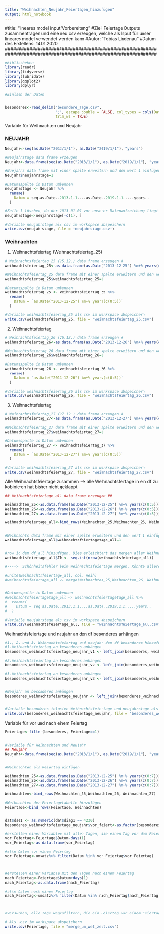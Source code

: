 ```yaml
---
title: "Weihnachten_Neujahr_Feiertagen_hinzufügen"
output: html_notebook
---
```


##############################################################################################################
#title: "lineares model input "Vorbereitung"
#Ziel: Feiertage Outputs zusammentragen und eine neu csv erzeugen, welche als Input für unser lineares model verwendet werden kann
#Autor: "Tobias Lindenau"
#Datum des Erstellens: 14.01.2020
################################################################################################################

```r
#Bibliotheken
library(readr)
library(tidyverse)
library(lubridate)
library(ggplot2)
library(dplyr)

#Einlsen der Daten


besonderes<-read_delim("besondere_Tage.csv", 
                       ";", escape_double = FALSE, col_types = cols(Datum = col_date(format = "%d.%m.%Y")), 
                       trim_ws = TRUE)


```


############## Variable für Weihnachten und Neujahr #########################

### NEUJAHR ###
```r

Neujahr<-seq(as.Date("2013/1/1"), as.Date("2019/1/1"), "years")

#Neujahrstage data frame erzeugen
Neujahr<-data.frame(seq(as.Date("2013/1/1"), as.Date("2019/1/1"), "years"))

#Nuejahrs data frame mit einer spalte erweitern und den wert 1 einfügen
Neujahr$neujahrstage=1

#Datumsspalte in Datum umbennen
neujahrstage <- Neujahr %>% 
  rename(
    Datum = seq.as.Date..2013.1.1....as.Date..2019.1.1.....years..
  )

#Zeile 1 löschen, da der 2013-01-01 vor unserer Datenaufzeichung liegt
neujahrstage<-neujahrstage[-c(1), ]

#Variable neujahrstage als csv im workspace abspeichern
write.csv(neujahrstage, file = "neujahrstage.csv")


```


### Weihnachten ###

1. Weihnachtsfeiertag (Weihnachtsfeiertag_25)
```r
# Weihnachtsfeiertag_25 (25.12.) data frame erzeugen #
weihnachtsfeiertag_25<-as.data.frame(as.Date("2013-12-25") %m+% years(c(0:5))) # geändert da 2019-12-25 nicht mehr auf unsere Daten zutrifft

#Weihnachtsfeiertag_25 data frame mit einer spalte erweitern und den wert 1 einfügen
weihnachtsfeiertag_25$weihnachtsfeiertag_25=1

#Datumsspalte in Datum umbennen
weihnachtsfeiertag_25 <- weihnachtsfeiertag_25 %>% 
  rename(
    Datum = `as.Date("2013-12-25") %m+% years(c(0:5))`
  )

#Variable weihnachtsfeiertag_25 als csv im workspace abspeichern
write.csv(weihnachtsfeiertag_25, file = "weihnachtsfeiertag_25.csv")
```

2. Weihnachtsfeiertag
```r
# Weihnachtsfeiertag_26 (26.12.) data frame erzeugen #
weihnachtsfeiertag_26<-as.data.frame(as.Date("2013-12-26") %m+% years(c(0:5)))

#Weihnachtsfeiertag_26 data frame mit einer spalte erweitern und den wert 1 einfügen
weihnachtsfeiertag_26$weihnachtsfeiertag_26=1

#Datumsspalte in Datum umbennen
weihnachtsfeiertag_26 <- weihnachtsfeiertag_26 %>% 
  rename(
    Datum = `as.Date("2013-12-26") %m+% years(c(0:5))`
  )

#Variable weihnachtsfeiertag_26 als csv im workspace abspeichern
write.csv(weihnachtsfeiertag_26, file = "weihnachtsfeiertag_26.csv")
```

3. Weihnachtsfeiertag
```r
# Weihnachtsfeiertag_27 (27.12.) data frame erzeugen #
weihnachtsfeiertag_27<-as.data.frame(as.Date("2013-12-27") %m+% years(c(0:5)))

#Weihnachtsfeiertag_27 data frame mit einer spalte erweitern und den wert 1 einfügen
weihnachtsfeiertag_27$weihnachtsfeiertag_27=1

#Datumsspalte in Datum umbennen
weihnachtsfeiertag_27 <- weihnachtsfeiertag_27 %>% 
  rename(
    Datum = `as.Date("2013-12-27") %m+% years(c(0:5))`
  )

#Variable weihnachtsfeiertag_27 als csv im workspace abspeichern
write.csv(weihnachtsfeiertag_27, file = "weihnachtsfeiertag_27.csv")
```


Alle Weihnachtsfeiertage zusammen
--> alle Weihnachtsfeirtage in ein df zu kobinieren hat bisher nicht geklappt
```r
## Weihnachtsfeiertage_all data frame erzeugen ##

Weihnachten_25<-as.data.frame(as.Date("2013-12-25") %m+% years(c(0:5)))
Weihnachten_26<-as.data.frame(as.Date("2013-12-26") %m+% years(c(0:5)))
Weihnachten_27<-as.data.frame(as.Date("2013-12-27") %m+% years(c(0:5)))

weihnachtsfeiertage_all<-bind_rows(Weihnachten_25,Weihnachten_26, Weihnachten_27)


#Weihnachts data frame mit einer spalte erweitern und den wert 1 einfügen
weihnachtsfeiertage_all$weihnachtsfeiertagetage_all=1


#row id dem df_all hinzufügen. Dies erleichtert das mergen aller Weihnachtsfeiertage in eine df 
weihnachtsfeiertage_all$ID <- seq.int(nrow(weihnachtsfeiertage_all))

#---->  Schönheitsfehler beim Weihnachtsfeiertage mergen. Könnte allerdings trozdem genutz werden

#unite(weihnachtsfeiertage_all, col, Weih)
#weihnachtsfeiertage_all <- merge(Weihnachten_25,Weihnachten_26, Weihnachten_27,by="ID")


#Datumsspalte in Datum umbennen
#weihnachtsfeiertagetage_all <- weihnachtsfeiertagetage_all %>% 
#  rename(
#    Datum = seq.as.Date..2013.1.1....as.Date..2019.1.1.....years..
#  )

#Variable neujahrstage als csv im workspace abspeichern
write.csv(weihnachtsfeiertage_all, file = "weihnachtsfeiertage_all.csv")

```


Weihnachtsfeiertage und neujahr an den df besonderes anhängen
```r

#1., 2. und 3. Weihnachtsfeiertag und neujahr dem df besonderes hinzufügen
#1.Weihnachtsfeiertag an besonderes anhängen
besonderes_weihnachtsfeiertage_neujahr_v1 <- left_join(besonderes, weihnachtsfeiertag_25, by="Datum")

#2.Weihnachtsfeiertag an besonderes anhängen
besonderes_weihnachtsfeiertage_neujahr_v2 <- left_join(besonderes_weihnachtsfeiertage_neujahr_v1, weihnachtsfeiertag_26, by="Datum")

#3.Weihnachtsfeiertag an besonderes anhängen
besonderes_weihnachtsfeiertage_neujahr_v3 <- left_join(besonderes_weihnachtsfeiertage_neujahr_v2, weihnachtsfeiertag_27, by="Datum")


#Neujahr an besonderes anhängen
besonderes_weihnachtsfeiertage_neujahr <- left_join(besonderes_weihnachtsfeiertage_neujahr_v3, neujahrstage, by="Datum")


#Variable besonderes inlusive Weihnachtsfeiertage und neujahrstage als csv im workspace abspeichern
write.csv(besonderes_weihnachtsfeiertage_neujahr, file = "besonderes_weihnachtsfeiertage_neujahr.csv")
```

Variable für vor und nach einem Feiertag
```r
Feiertage<-filter(besonderes, Feiertage==1)


#Variable für Weihnachten und Neujahr
## Neujahr
Neujahr<-data.frame(seq(as.Date("2013/1/1"), as.Date("2019/1/1"), "years"))


#Weihnachten als Feiertag einfügen 

Weihnachten_25<-as.data.frame(as.Date("2013-12-25") %m+% years(c(0:7)))
Weihnachten_26<-as.data.frame(as.Date("2013-12-26") %m+% years(c(0:7)))
Weihnachten_27<-as.data.frame(as.Date("2013-12-27") %m+% years(c(0:7)))

Weihnachten<-bind_rows(Weihnachten_25,Weihnachten_26, Weihnachten_27)

#Weihnachten der Feiertagetabelle hinzufügen
Feiertage<-bind_rows(Feiertage, Weihnachten)


dat$dse1 <- as.numeric(dat$diag1 == 4230)
besonderes_weihnachtsfeiertage_neujahr$vor_feiert<-as.factor(besonderes_weihnachtsfeiertage_neujahr$Feiertage == 1)

#erstellen einer Variablen mit allen Tagen, die einen Tag vor dem Feiertag sind
vor_Feiertag<-Feiertage$Datum-days(1) 
vor_Feiertag<-as.data.frame(vor_Feiertag)

#alle Daten vor einem Feiertag
vor_Feiertag<-umsatz%>% filter(Datum %in% vor_Feiertag$vor_Feiertag)



#erstellen einer Variable mit den Tagen nach einem Feiertag
nach_Feiertag<-Feiertage$Datum+days(1)
nach_Feiertag<-as.data.frame(nach_Feiertag)

#alle Daten nach einem Feiertag
nach_Feiertag<-umsatz%>% filter(Datum %in% nach_Feiertag$nach_Feiertag)



#Versuchen, alle Tage wegzufiltern, die ein Feiertag vor einem Feiertag sind

# Als .csv im workspace abspeichern
write.csv(Feiertage, file = "merge_um_wet_zeit.csv")

```


